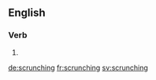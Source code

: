 ==English==

===Verb===
{{head|en}}

# {{present participle of|scrunch}}

[[de:scrunching]]
[[fr:scrunching]]
[[sv:scrunching]]